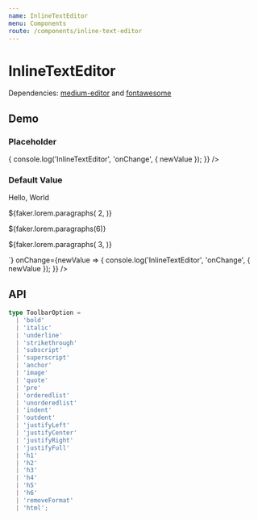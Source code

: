 ```yaml
---
name: InlineTextEditor
menu: Components
route: /components/inline-text-editor
---
```




# InlineTextEditor

Dependencies: [medium-editor](https://github.com/yabwe/medium-editor) and [fontawesome](https://fontawesome.com/)

## Demo

### Placeholder

<Playground>
  <InlineTextEditor
    placeholder="Write your story here..."
    onChange={newValue => {
      console.log('InlineTextEditor', 'onChange', { newValue });
    }}
  />
</Playground>

### Default Value

<Playground>
  <InlineTextEditor
    defaultValue={`<h1>Hello, World</h1><p>${faker.lorem.paragraphs(
      2,
    )}</p><p>${faker.lorem.paragraphs(6)}</p><p>${faker.lorem.paragraphs(
      3,
    )}</p>`}
    onChange={newValue => {
      console.log('InlineTextEditor', 'onChange', { newValue });
    }}
  />
</Playground>

## API

<Props of={InlineTextEditor} />

```ts
type ToolbarOption =
  | 'bold'
  | 'italic'
  | 'underline'
  | 'strikethrough'
  | 'subscript'
  | 'superscript'
  | 'anchor'
  | 'image'
  | 'quote'
  | 'pre'
  | 'orderedlist'
  | 'unorderedlist'
  | 'indent'
  | 'outdent'
  | 'justifyLeft'
  | 'justifyCenter'
  | 'justifyRight'
  | 'justifyFull'
  | 'h1'
  | 'h2'
  | 'h3'
  | 'h4'
  | 'h5'
  | 'h6'
  | 'removeFormat'
  | 'html';
```
